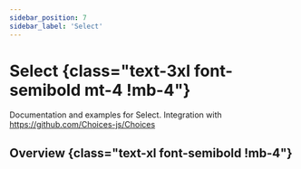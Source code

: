 ```yaml
---
sidebar_position: 7
sidebar_label: 'Select'
---
```


# Select {class="text-3xl font-semibold mt-4 !mb-4"}

Documentation and examples for Select.
Integration with https://github.com/Choices-js/Choices

## Overview {class="text-xl font-semibold !mb-4"}

<Overview />
